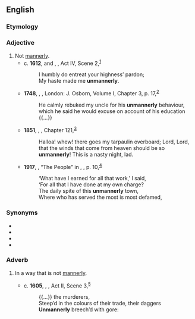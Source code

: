==English==

===Etymology===
{{prefix|un|mannerly|lang=en}}

===Adjective===
{{en-adj}}

# Not [[mannerly]].
#* c. '''1612''', {{w|William Shakespeare}} and {{w|John Fletcher (playwright)|John Fletcher}}, ''{{w|Henry VIII (play)|Henry VIII}}'', Act IV, Scene 2,<sup>[http://www.opensourceshakespeare.org/views/plays/play_view.php?WorkID=henry8&Scope=entire&pleasewait=1&msg=pl]</sup>
#*: I humbly do entreat your highness’ pardon;
#*: My haste made me '''unmannerly'''.
#* '''1748''', {{w|Tobias Smollett}}, ''{{w|The adventures of Roderick Random}}'', London: J. Osborn, Volume I, Chapter 3, p. 17,<sup>[http://name.umdl.umich.edu/004833141.0001.001]</sup>
#*: He calmly rebuked my uncle for his '''unmannerly''' behaviour, which he said he would excuse on account of his education {{...}}
#* '''1851''', {{w|Herman Melville}}, ''{{w|Moby-Dick}}'', Chapter 121,<sup>[http://www.gutenberg.org/files/2701/2701-h/2701-h.htm]</sup>
#*: Halloa! whew! there goes my tarpaulin overboard; Lord, Lord, that the winds that come from heaven should be so '''unmannerly'''! This is a nasty night, lad.
#* '''1917''', {{w|W. B. Yeats}}, “The People” in ''{{w|The Wild Swans at Coole}}'', {{w|Cuala Press}}, p. 10,<sup>[https://archive.org/details/wildswansatcoole00yeatrich]</sup>
#*: ‘What have I earned for all that work,’ I said,
#*: ‘For all that I have done at my own charge?
#*: The daily spite of this '''unmannerly''' town,
#*: Where who has served the most is most defamed,

===Synonyms===
* {{l|en|discourteous}}
* {{l|en|impolite}}
* {{l|en|rude}}
* {{l|en|uncivil}}

===Adverb===
{{en-adv}}

# {{lb|en|obsolete}} In a way that is not [[mannerly]].
#* c. '''1605''', {{w|William Shakespeare}}, ''{{w|Macbeth}}'', Act II, Scene 3,<sup>[http://www.opensourceshakespeare.org/views/plays/play_view.php?WorkID=macbeth&Scope=entire&pleasewait=1&msg=pl]</sup>
#*: {{...}} the murderers,
#*: Steep’d in the colours of their trade, their daggers
#*: '''Unmannerly''' breech’d with gore: